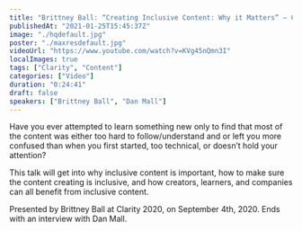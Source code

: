 ```yaml
---
title: "Brittney Ball: “Creating Inclusive Content: Why it Matters” — Clarity 2020"
publishedAt: "2021-01-25T15:45:37Z"
image: "./hqdefault.jpg"
poster: "./maxresdefault.jpg"
videoUrl: "https://www.youtube.com/watch?v=KVg45nQmn3I"
localImages: true
tags: ["Clarity", "Content"]
categories: ["Video"]
duration: "0:24:41"
draft: false
speakers: ["Brittney Ball", "Dan Mall"]
---
```


Have you ever attempted to learn something new only to find that most of the content was either too hard to follow/understand and or left you more confused than when you first started, too technical, or doesn’t hold your attention?

This talk will get into why inclusive content is important, how to make sure the content creating is inclusive, and how creators, learners, and companies can all benefit from inclusive content.

Presented by Brittney Ball at Clarity 2020, on September 4th, 2020. Ends with an interview with Dan Mall.
